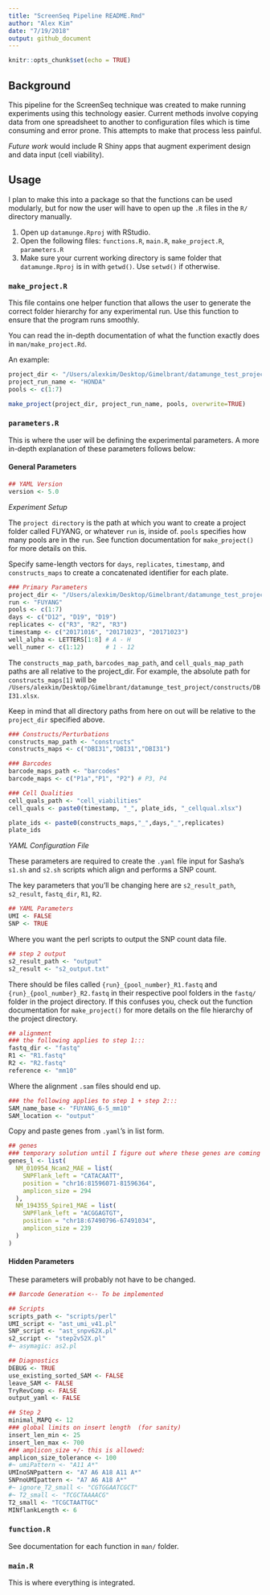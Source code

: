 ```yaml
---
title: "ScreenSeq Pipeline README.Rmd"
author: "Alex Kim"
date: "7/19/2018"
output: github_document
---
```


```r
knitr::opts_chunk$set(echo = TRUE)
```

## Background

This pipeline for the ScreenSeq technique was created to make running experiments using this technology easier. Current methods involve copying data from one spreadsheet to another to configuration files which is time consuming and error prone. This attempts to make that process less painful. 

*Future work* would include R Shiny apps that augment experiment design and data input (cell viability).

## Usage

I plan to make this into a package so that the functions can be used modularly, but for now the user will have to open up the `.R` files in the `R/` directory manually.

1. Open up `datamunge.Rproj` with RStudio.
2. Open the following files: `functions.R`, `main.R`, `make_project.R`, `parameters.R`
3. Make sure your current working directory is same folder that `datamunge.Rproj` is in with `getwd()`. Use `setwd()` if otherwise.

### `make_project.R`

This file contains one helper function that allows the user to generate the correct folder hierarchy for any experimental run. Use this function to ensure that the program runs smoothly.

You can read the in-depth documentation of what the function exactly does in `man/make_project.Rd`.

An example:

```r
project_dir <- "/Users/alexkim/Desktop/Gimelbrant/datamunge_test_project"
project_run_name <- "HONDA"
pools <- c(1:7)

make_project(project_dir, project_run_name, pools, overwrite=TRUE)
```

### `parameters.R`

This is where the user will be defining the experimental parameters. A more in-depth explanation of these parameters follows below:

#### General Parameters

```r
## YAML Version
version <- 5.0
```

*Experiment Setup*

The `project directory` is the path at which you want to create a project folder called FUYANG, or whatever `run` is, inside of. `pools` specifies how many pools are in the `run`. See function documentation for `make_project()` for more details on this.

Specify same-length vectors for `days`, `replicates`, `timestamp`, and `constructs_maps` to create a concatenated identifier for each plate.

```r
### Primary Parameters
project_dir <- "/Users/alexkim/Desktop/Gimelbrant/datamunge_test_project"
run <- "FUYANG"
pools <- c(1:7)
days <- c("D12", "D19", "D19")
replicates <- c("R3", "R2", "R3")
timestamp <- c("20171016", "20171023", "20171023")
well_alpha <- LETTERS[1:8] # A - H
well_numer <- c(1:12)      # 1 - 12
```

The `constructs_map_path`, `barcodes_map_path`, and `cell_quals_map_path` paths are all relative to the project_dir. For example, the absolute path for `constructs_maps[1]` will be `/Users/alexkim/Desktop/Gimelbrant/datamunge_test_project/constructs/DBI31.xlsx`.

Keep in mind that all directory paths from here on out will be relative to the `project_dir` specified above.

```r
### Constructs/Perturbations
constructs_map_path <- "constructs"
constructs_maps <- c("DBI31","DBI31","DBI31") 

### Barcodes
barcode_maps_path <- "barcodes"
barcode_maps <- c("P1a","P1", "P2") # P3, P4

### Cell Qualities
cell_quals_path <- "cell_viabilities"
cell_quals <- paste0(timestamp, "_", plate_ids, "_cellqual.xlsx")
```

```r
plate_ids <- paste0(constructs_maps,"_",days,"_",replicates)
plate_ids
```

*YAML Configuration File*

These parameters are required to create the `.yaml` file input for Sasha's `s1.sh` and `s2.sh` scripts which align and performs a SNP count.

The key parameters that you'll be changing here are `s2_result_path`, `s2_result`, `fastq_dir`, `R1`, `R2`. 

```r
## YAML Parameters
UMI <- FALSE
SNP <- TRUE
```

Where you want the perl scripts to output the SNP count data file. 

```r
## step 2 output
s2_result_path <- "output"
s2_result <- "s2_output.txt"
```

There should be files called `{run}_{pool_number}_R1.fastq` and `{run}_{pool_number}_R2.fastq` in their respective pool folders in the `fastq/` folder in the project directory. If this confuses you, check out the function documentation for `make_project()` for more details on the file hierarchy of the project directory.

```r
## alignment
### the following applies to step 1:::
fastq_dir <- "fastq"
R1 <- "R1.fastq"
R2 <- "R2.fastq"
reference <- "mm10"
```

Where the alignment `.sam` files should end up.

```r
### the following applies to step 1 + step 2:::
SAM_name_base <- "FUYANG_6-5_mm10"
SAM_location <- "output"
```

Copy and paste genes from `.yaml`'s in list form.

```r
## genes
### temporary solution until I figure out where these genes are coming from, please put into this list format
genes_l <- list(
  NM_010954_Ncam2_MAE = list(
    SNPFlank_left = "CATACAATT",
    position = "chr16:81596071-81596364",
    amplicon_size = 294
  ),
  NM_194355_Spire1_MAE = list(
    SNPFlank_left = "ACGGAGTGT",
    position = "chr18:67490796-67491034",
    amplicon_size = 239
  )
)
```

#### Hidden Parameters

These parameters will probably not have to be changed.  

```r

## Barcode Generation <-- To be implemented

## Scripts
scripts_path <- "scripts/perl"
UMI_script <- "ast_umi_v41.pl"
SNP_script <- "ast_snpv62X.pl"
s2_script <- "step2v52X.pl"
#~ asymagic: as2.pl

## Diagnostics
DEBUG <- TRUE
use_existing_sorted_SAM <- FALSE
leave_SAM <- FALSE
TryRevComp <- FALSE
output_yaml <- FALSE

## Step 2
minimal_MAPQ <- 12
### global limits on insert length  (for sanity)
insert_len_min <- 25
insert_len_max <- 700
### amplicon_size +/- this is allowed:
amplicon_size_tolerance <- 100
#~ umiPattern <- "A11 A*"
UMInoSNPpattern <- "A7 A6 A18 A11 A*"
SNPnoUMIpattern <- "A7 A6 A18 A*"
#~ ignore_T2_small <- "CGTGGAATCGCT"
#~ T2_small <- "TCGCTAAAACG"
T2_small <- "TCGCTAATTGC"
MINflankLength <- 6
```

### `function.R`

See documentation for each function in `man/` folder. 

### `main.R`

This is where everything is integrated.
